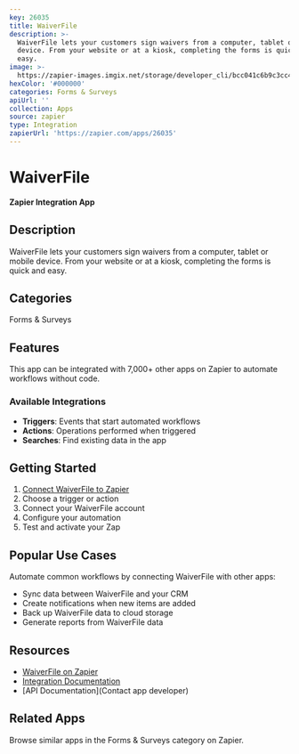 ```yaml
---
key: 26035
title: WaiverFile
description: >-
  WaiverFile lets your customers sign waivers from a computer, tablet or mobile
  device. From your website or at a kiosk, completing the forms is quick and
  easy.
image: >-
  https://zapier-images.imgix.net/storage/developer_cli/bcc041c6b9c3cc4b172bd3731675f0e2_2.png?auto=format%2Ccompress&ixlib=python-3.0.0&q=50
hexColor: '#000000'
categories: Forms & Surveys
apiUrl: ''
collection: Apps
source: zapier
type: Integration
zapierUrl: 'https://zapier.com/apps/26035'
---
```

# WaiverFile

**Zapier Integration App**

## Description

WaiverFile lets your customers sign waivers from a computer, tablet or mobile device. From your website or at a kiosk, completing the forms is quick and easy.

## Categories

Forms & Surveys

## Features

This app can be integrated with 7,000+ other apps on Zapier to automate workflows without code.

### Available Integrations

- **Triggers**: Events that start automated workflows
- **Actions**: Operations performed when triggered
- **Searches**: Find existing data in the app

## Getting Started

1. [Connect WaiverFile to Zapier](https://zapier.com/apps/26035)
2. Choose a trigger or action
3. Connect your WaiverFile account
4. Configure your automation
5. Test and activate your Zap

## Popular Use Cases

Automate common workflows by connecting WaiverFile with other apps:

- Sync data between WaiverFile and your CRM
- Create notifications when new items are added
- Back up WaiverFile data to cloud storage
- Generate reports from WaiverFile data

## Resources

- [WaiverFile on Zapier](https://zapier.com/apps/26035)
- [Integration Documentation](https://zapier.com/apps/26035/integrations)
- [API Documentation](Contact app developer)

## Related Apps

Browse similar apps in the Forms & Surveys category on Zapier.
